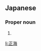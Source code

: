 ==Japanese==
{{ja-kanjitab|まさ|み}}

===Proper noun===
{{ja-pos|proper|まさみ}}

# {{given name|male|lang=ja|sort=まさみ}}

[[li:正海]]